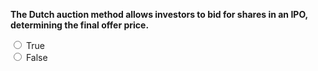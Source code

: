 ::: {.question-block}

**The Dutch auction method allows investors to bid for shares in an IPO, determining the final offer price.**

<form>
  <input type="radio" name="q36" value="T" onclick="checkAnswer('q36','T')"> True<br>
  <input type="radio" name="q36" value="F" onclick="checkAnswer('q36','T')"> False<br>
</form>

<div id="feedback-q36" class="feedback" data-status="" style="display:none;">
  The sentence is TRUE: Google used this method in its IPO.
</div>

:::
